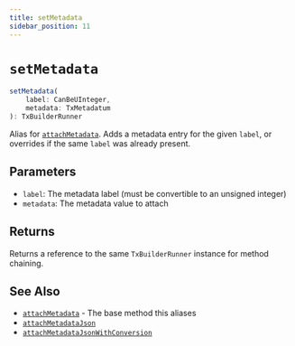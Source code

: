 ```yaml
---
title: setMetadata
sidebar_position: 11
---
```


# `setMetadata`

```ts
setMetadata(
    label: CanBeUInteger,
    metadata: TxMetadatum
): TxBuilderRunner
```

Alias for [`attachMetadata`](./attachMetadata). Adds a metadata entry for the given `label`, or overrides if the same `label` was already present.

## Parameters

- `label`: The metadata label (must be convertible to an unsigned integer)
- `metadata`: The metadata value to attach

## Returns

Returns a reference to the same `TxBuilderRunner` instance for method chaining.

## See Also

- [`attachMetadata`](./attachMetadata) - The base method this aliases
- [`attachMetadataJson`](./attachMetadataJson)
- [`attachMetadataJsonWithConversion`](./attachMetadataJsonWithConversion) 